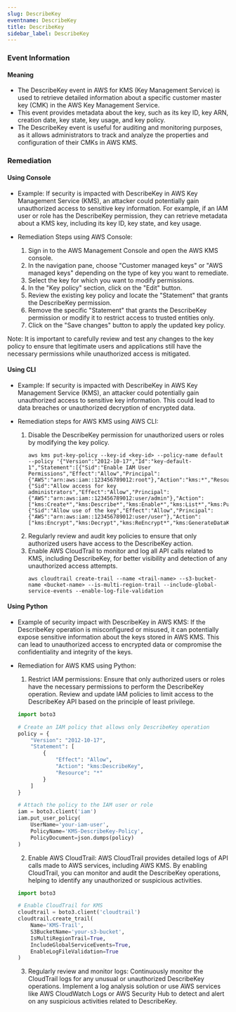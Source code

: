 ```yaml
--- 
slug: DescribeKey
eventname: DescribeKey
title: DescribeKey
sidebar_label: DescribeKey
---
```

                       
### Event Information

#### Meaning

- The DescribeKey event in AWS for KMS (Key Management Service) is used to retrieve detailed information about a specific customer master key (CMK) in the AWS Key Management Service.
- This event provides metadata about the key, such as its key ID, key ARN, creation date, key state, key usage, and key policy.
- The DescribeKey event is useful for auditing and monitoring purposes, as it allows administrators to track and analyze the properties and configuration of their CMKs in AWS KMS.

### Remediation

#### Using Console

- Example: If security is impacted with DescribeKey in AWS Key Management Service (KMS), an attacker could potentially gain unauthorized access to sensitive key information. For example, if an IAM user or role has the DescribeKey permission, they can retrieve metadata about a KMS key, including its key ID, key state, and key usage.

- Remediation Steps using AWS Console:
  1. Sign in to the AWS Management Console and open the AWS KMS console.
  2. In the navigation pane, choose "Customer managed keys" or "AWS managed keys" depending on the type of key you want to remediate.
  3. Select the key for which you want to modify permissions.
  4. In the "Key policy" section, click on the "Edit" button.
  5. Review the existing key policy and locate the "Statement" that grants the DescribeKey permission.
  6. Remove the specific "Statement" that grants the DescribeKey permission or modify it to restrict access to trusted entities only.
  7. Click on the "Save changes" button to apply the updated key policy.

Note: It is important to carefully review and test any changes to the key policy to ensure that legitimate users and applications still have the necessary permissions while unauthorized access is mitigated.

#### Using CLI

- Example: If security is impacted with DescribeKey in AWS Key Management Service (KMS), an attacker could potentially gain unauthorized access to sensitive key information. This could lead to data breaches or unauthorized decryption of encrypted data.

- Remediation steps for AWS KMS using AWS CLI:
  1. Disable the DescribeKey permission for unauthorized users or roles by modifying the key policy.
     ```
     aws kms put-key-policy --key-id <key-id> --policy-name default --policy '{"Version":"2012-10-17","Id":"key-default-1","Statement":[{"Sid":"Enable IAM User Permissions","Effect":"Allow","Principal":{"AWS":"arn:aws:iam::123456789012:root"},"Action":"kms:*","Resource":"*"},{"Sid":"Allow access for key administrators","Effect":"Allow","Principal":{"AWS":"arn:aws:iam::123456789012:user/admin"},"Action":["kms:Create*","kms:Describe*","kms:Enable*","kms:List*","kms:Put*","kms:Update*","kms:Revoke*","kms:Disable*","kms:Get*","kms:Delete*","kms:TagResource","kms:UntagResource","kms:ScheduleKeyDeletion","kms:CancelKeyDeletion"],"Resource":"*"},{"Sid":"Allow use of the key","Effect":"Allow","Principal":{"AWS":"arn:aws:iam::123456789012:user/user"},"Action":["kms:Encrypt","kms:Decrypt","kms:ReEncrypt*","kms:GenerateDataKey*","kms:DescribeKey"],"Resource":"*"}]}'
     ```
  2. Regularly review and audit key policies to ensure that only authorized users have access to the DescribeKey action.
  3. Enable AWS CloudTrail to monitor and log all API calls related to KMS, including DescribeKey, for better visibility and detection of any unauthorized access attempts.
     ```
     aws cloudtrail create-trail --name <trail-name> --s3-bucket-name <bucket-name> --is-multi-region-trail --include-global-service-events --enable-log-file-validation
     ```

#### Using Python

- Example of security impact with DescribeKey in AWS KMS: If the DescribeKey operation is misconfigured or misused, it can potentially expose sensitive information about the keys stored in AWS KMS. This can lead to unauthorized access to encrypted data or compromise the confidentiality and integrity of the keys.

- Remediation for AWS KMS using Python:
  1. Restrict IAM permissions: Ensure that only authorized users or roles have the necessary permissions to perform the DescribeKey operation. Review and update IAM policies to limit access to the DescribeKey API based on the principle of least privilege.
  
  ```python
  import boto3

  # Create an IAM policy that allows only DescribeKey operation
  policy = {
      "Version": "2012-10-17",
      "Statement": [
          {
              "Effect": "Allow",
              "Action": "kms:DescribeKey",
              "Resource": "*"
          }
      ]
  }

  # Attach the policy to the IAM user or role
  iam = boto3.client('iam')
  iam.put_user_policy(
      UserName='your-iam-user',
      PolicyName='KMS-DescribeKey-Policy',
      PolicyDocument=json.dumps(policy)
  )
  ```

  2. Enable AWS CloudTrail: AWS CloudTrail provides detailed logs of API calls made to AWS services, including AWS KMS. By enabling CloudTrail, you can monitor and audit the DescribeKey operations, helping to identify any unauthorized or suspicious activities.

  ```python
  import boto3

  # Enable CloudTrail for KMS
  cloudtrail = boto3.client('cloudtrail')
  cloudtrail.create_trail(
      Name='KMS-Trail',
      S3BucketName='your-s3-bucket',
      IsMultiRegionTrail=True,
      IncludeGlobalServiceEvents=True,
      EnableLogFileValidation=True
  )
  ```

  3. Regularly review and monitor logs: Continuously monitor the CloudTrail logs for any unusual or unauthorized DescribeKey operations. Implement a log analysis solution or use AWS services like AWS CloudWatch Logs or AWS Security Hub to detect and alert on any suspicious activities related to DescribeKey.


 